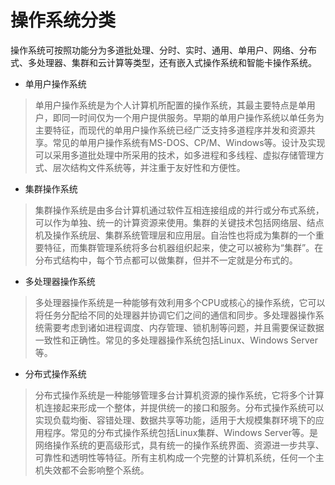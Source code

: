 # 操作系统分类
操作系统可按照功能分为多道批处理、分时、实时、通用、单用户、网络、分布式、多处理器、集群和云计算等类型，还有嵌入式操作系统和智能卡操作系统。
- 单用户操作系统
> 单用户操作系统是为个人计算机所配置的操作系统，其最主要特点是单用户，即同一时间仅为一个用户提供服务。早期的单用户操作系统以单任务为主要特征，而现代的单用户操作系统已经广泛支持多道程序并发和资源共享。常见的单用户操作系统有MS-DOS、CP/M、Windows等。设计及实现可以采用多道批处理中所采用的技术，如多进程和多线程、虚拟存储管理方式、层次结构文件系统等，并注重于友好性和方便性。
- 集群操作系统
> 集群操作系统是由多台计算机通过软件互相连接组成的并行或分布式系统，可以作为单独、统一的计算资源来使用。集群的关键技术包括网络层、结点机及操作系统层、集群系统管理层和应用层。自治性也将成为集群的一个重要特征，而集群管理系统将多台机器组织起来，使之可以被称为“集群”。在分布式结构中，每个节点都可以做集群，但并不一定就是分布式的。
- 多处理器操作系统
> 多处理器操作系统是一种能够有效利用多个CPU或核心的操作系统，它可以将任务分配给不同的处理器并协调它们之间的通信和同步。多处理器操作系统需要考虑到诸如进程调度、内存管理、锁机制等问题，并且需要保证数据一致性和正确性。常见的多处理器操作系统包括Linux、Windows Server等。
- 分布式操作系统
> 分布式操作系统是一种能够管理多台计算机资源的操作系统，它将多个计算机连接起来形成一个整体，并提供统一的接口和服务。分布式操作系统可以实现负载均衡、容错处理、数据共享等功能，适用于大规模集群环境下的应用程序。常见的分布式操作系统包括Linux集群、Windows Server等。是网络操作系统的更高级形式，具有统一的操作系统界面、资源进一步共享、可靠性和透明性等特征。所有主机构成一个完整的计算机系统，任何一个主机失效都不会影响整个系统。